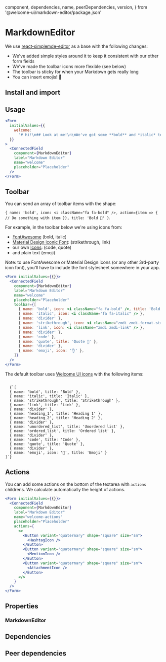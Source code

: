 
  component,
  dependencies,
  name,
  peerDependencies,
  version,
} from '@welcome-ui/markdown-editor/package.json'

# MarkdownEditor

<tagversion version={version} name={name} component={component} />

We use [react-simplemde-editor](https://github.com/RIP21/react-simplemde-editor) as a base with the following changes:

- We've added simple styles around it to keep it consistent with our other form fields
- We've made the toolbar icons more flexible (see below)
- The toolbar is sticky for when your Markdown gets really long
- You can insert emojis! 💃

## Install and import

<usage component={component} name={name} peerDependencies={peerDependencies} />

## Usage

````jsx
<Form
  initialValues={{
    welcome:
      "# Hi!\n## Look at me!\n\nWe've got some **bold** and *italic* text, a cheeky bit of ~~strikethrough~~, some `inline code` and a [link](https://welcometothejungle.com). We can also do inline images by hand ![Milou](https://fr.tintin.com/images/tintin/persos/images/milou.png 'Milou') as well as:\n\n* Unordered lists\n* Unordered lists\n\n1. Ordered lists\n1. Ordered lists\n\nAnd of course the classics:\n\n```\nA code block\nwith multiple lines\n```\n\n> And a quote",
  }}
>
  <ConnectedField
    component={MarkdownEditor}
    label="Markdown Editor"
    name="welcome"
    placeholder="Placeholder"
  />
</Form>
````

## Toolbar

You can send an array of toolbar items with the shape:

`{ name: 'bold', icon: <i className="fa fa-bold" />, action={item => { // Do something with item }}, title: 'Bold 🌴' }`.

For example, in the toolbar below we're using icons from:

- [FontAwesome](https://fontawesome.com/icons?d=gallery) (bold, italic)
- [Material Design Iconic Font](https://zavoloklom.github.io/material-design-iconic-font/icons.html): (strikethrough, link)
- our own [Icons](/icons): (code, quote)
- and plain text (emoji)

Note: to use FontAwesome or Material Design icons (or any other 3rd-party icon font), you'll have to include the font stylesheet somewhere in your app.

```jsx
<Form initialValues={{}}>
  <ConnectedField
    component={MarkdownEditor}
    label="Markdown Editor"
    name="welcome"
    placeholder="Placeholder"
    toolbar={[
      { name: 'bold', icon: <i className="fa fa-bold" />, title: 'Bold 🌴' },
      { name: 'italic', icon: <i className="fa fa-italic" /> },
      { name: 'divider' },
      { name: 'strikethrough', icon: <i className="zmdi zmdi-format-strikethrough-s" /> },
      { name: 'link', icon: <i className="zmdi zmdi-link" /> },
      { name: 'divider' },
      { name: 'code' },
      { name: 'quote', title: 'Quote 🌴' },
      { name: 'divider' },
      { name: 'emoji', icon: '👌' },
    ]}
  />
</Form>
```

The default toolbar uses [Welcome UI icons](/components/icon) with the following items:

<code>
  {`[
  { name: 'bold', title: 'Bold' },
  { name: 'italic', title: 'Italic' },
  { name: 'strikethrough', title: 'Strikethrough' },
  { name: 'link', title: 'Link' },
  { name: 'divider' },
  { name: 'heading_1', title: 'Heading 1' },
  { name: 'heading_2', title: 'Heading 2' },
  { name: 'divider' },
  { name: 'unordered_list', title: 'Unordered list' },
  { name: 'ordered_list', title: 'Ordered list' },
  { name: 'divider' },
  { name: 'code', title: 'Code' },
  { name: 'quote', title: 'Quote' },
  { name: 'divider' },
  { name: 'emoji', icon: '🙂', title: 'Emoji' }
]`}
</code>

## Actions

You can add some actions on the bottom of the textarea with `actions` childrens. We calculate automatically the height of actions.

```jsx
<Form initialValues={{}}>
  <ConnectedField
    component={MarkdownEditor}
    label="Markdown Editor"
    name="welcome-actions"
    placeholder="Placeholder"
    actions={
      <>
        <Button variant="quaternary" shape="square" size="sm">
          <HashtagIcon />
        </Button>
        <Button variant="quaternary" shape="square" size="sm">
          <MentionIcon />
        </Button>
        <Button variant="quaternary" shape="square" size="sm">
          <AttachmentIcon />
        </Button>
      </>
    }
  />
</Form>
```

## Properties

### MarkdownEditor

<props propTypes={props.propTypes.MarkdownEditor} />

## Dependencies

<dependencies dependencies={dependencies} />

## Peer dependencies

<dependencies dependencies={peerDependencies} />
